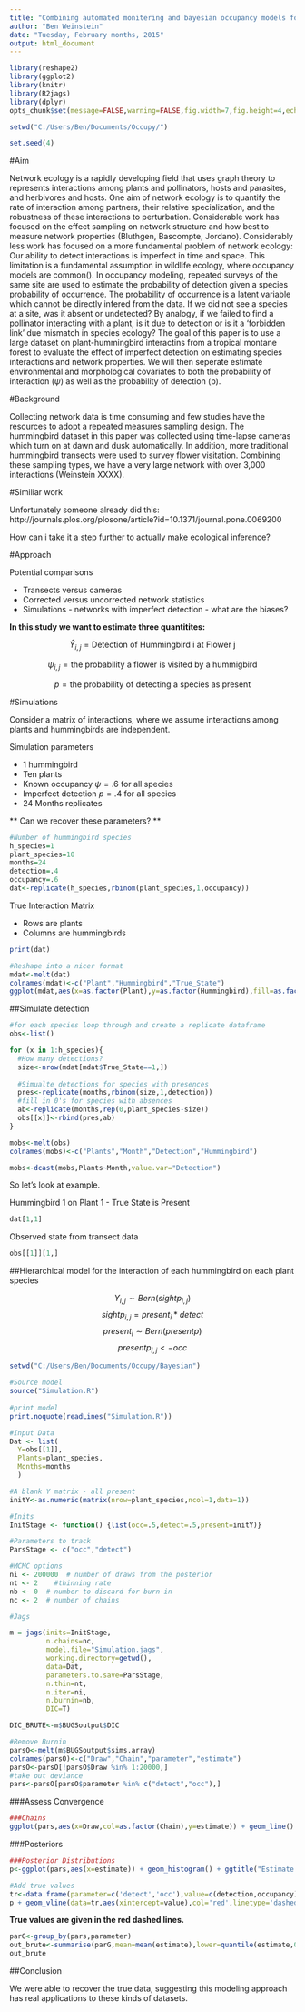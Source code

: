 ```yaml
---
title: "Combining automated monitering and bayesian occupancy models for detecting rare plant-animal interactions"
author: "Ben Weinstein"
date: "Tuesday, February months, 2015"
output: html_document
---
```


```r
library(reshape2)
library(ggplot2)
library(knitr)
library(R2jags)
library(dplyr)
opts_chunk$set(message=FALSE,warning=FALSE,fig.width=7,fig.height=4,echo=TRUE,cache=TRUE,cache.path = 'jp_cache/', fig.path='figure/',fig.align='center')

setwd("C:/Users/Ben/Documents/Occupy/")

set.seed(4)
```

#Aim

Network ecology is a rapidly developing field that uses graph theory to represents interactions among plants and pollinators, hosts and parasites, and herbivores and hosts. One aim of network ecology is to quantify the rate of interaction among partners, their relative specialization, and the robustness of these interactions to perturbation. Considerable work has focused on the effect sampling on network structure and how best to measure network properties (Bluthgen, Bascompte, Jordano). Considerably less work has focused on a more fundamental problem of network ecology: Our ability to detect interactions is imperfect in time and space. This limitation is a fundamental assumption in wildlife ecology, where occupancy models are common(). In occupancy modeling, repeated surveys of the same site are used to estimate the probability of detection given a species probability of occurrence. The probability of occurrence is a latent variable which cannot be directly infered from the data. If we did not see a species at a site, was it absent or undetected? By analogy, if we failed to find a pollinator interacting with a plant, is it due to detection or is it a 'forbidden link' due mismatch in species ecology? The goal of this paper is to use a large dataset on plant-hummingbird interactins from a tropical montane forest to evaluate the effect of imperfect detection on estimating species interactions and network properties. We will then seperate estimate environmental and morphological covariates to both the probability of interaction ($\psi$) as well as the probability of detection (p).

#Background

  Collecting network data is time consuming and few studies have the resources to adopt a repeated measures sampling design. The hummingbird dataset in this paper was collected using time-lapse cameras which turn on at dawn and dusk automatically. In addition, more traditional hummingbird transects were used to survey flower visitation. Combining these sampling types, we have a very large network with over 3,000 interactions (Weinstein XXXX).

#Similiar work

Unfortunately someone already did this:
http://journals.plos.org/plosone/article?id=10.1371/journal.pone.0069200

How can i take it a step further to actually make ecological inference?

#Approach

Potential comparisons

* Transects versus cameras
* Corrected versus uncorrected network statistics
* Simulations - networks with imperfect detection - what are the biases?


**In this study we want to estimate three quantitites:**

$$\hat{Y}_{i,j} = \text{Detection  of  Hummingbird i  at  Flower j}$$

$$ \psi_{i,j} = \text{the probability a flower is visited by a hummigbird}  $$

$$ p = \text{the probability of detecting a species as present} $$

#Simulations

Consider a matrix of interactions, where we assume interactions among plants and hummingbirds are independent.

Simulation parameters

  * 1 hummingbird
  * Ten plants
  * Known occupancy $\psi = .6$ for all species
  * Imperfect detection $p = .4$ for all species
  * 24 Months replicates

** Can we recover these parameters? **

```r
#Number of hummingbird species
h_species=1
plant_species=10
months=24
detection=.4
occupancy=.6
dat<-replicate(h_species,rbinom(plant_species,1,occupancy))
```

True Interaction Matrix

* Rows are plants
* Columns are hummingbirds

```r
print(dat)
```

```r
#Reshape into a nicer format
mdat<-melt(dat)
colnames(mdat)<-c("Plant","Hummingbird","True_State")
ggplot(mdat,aes(x=as.factor(Plant),y=as.factor(Hummingbird),fill=as.factor(True_State))) + geom_tile() + scale_fill_manual(labels=c(0,1),values=c("White","Black")) + labs(x="Plant",y="Hummingbird",fill="Presence") + ggtitle("True State")
```

##Simulate detection 

```r

#for each species loop through and create a replicate dataframe
obs<-list()

for (x in 1:h_species){
  #How many detections?
  size<-nrow(mdat[mdat$True_State==1,])
  
  #Simualte detections for species with presences
  pres<-replicate(months,rbinom(size,1,detection))
  #fill in 0's for species with absences
  ab<-replicate(months,rep(0,plant_species-size))
  obs[[x]]<-rbind(pres,ab)
}

mobs<-melt(obs)
colnames(mobs)<-c("Plants","Month","Detection","Hummingbird")

mobs<-dcast(mobs,Plants~Month,value.var="Detection")
```

So let's look at example. 

Hummingbird 1 on Plant 1 - True State is Present
```r
dat[1,1]
```

Observed state from transect data
```r
obs[[1]][1,]
```

##Hierarchical model for the interaction of each hummingbird on each plant species

$$ Y_{i,j} \sim Bern(sightp_{i,j})$$
$$sightp_{i,j} = present_i * detect$$
$$present_i \sim Bern(presentp) $$
$$presentp_{i,j}<-occ $$

```r
setwd("C:/Users/Ben/Documents/Occupy/Bayesian")

#Source model
source("Simulation.R")
 
#print model
print.noquote(readLines("Simulation.R"))

#Input Data
Dat <- list(
  Y=obs[[1]],
  Plants=plant_species,
  Months=months
  )

#A blank Y matrix - all present
initY<-as.numeric(matrix(nrow=plant_species,ncol=1,data=1))

#Inits
InitStage <- function() {list(occ=.5,detect=.5,present=initY)}

#Parameters to track
ParsStage <- c("occ","detect")

#MCMC options
ni <- 200000  # number of draws from the posterior
nt <- 2    #thinning rate
nb <- 0  # number to discard for burn-in
nc <- 2  # number of chains

#Jags

m = jags(inits=InitStage,
         n.chains=nc,
         model.file="Simulation.jags",
         working.directory=getwd(),
         data=Dat,
         parameters.to.save=ParsStage,
         n.thin=nt,
         n.iter=ni,
         n.burnin=nb,
         DIC=T)
```


```r
DIC_BRUTE<-m$BUGSoutput$DIC

#Remove Burnin
parsO<-melt(m$BUGSoutput$sims.array)
colnames(parsO)<-c("Draw","Chain","parameter","estimate")
parsO<-parsO[!parsO$Draw %in% 1:20000,]
#take out deviance
pars<-parsO[parsO$parameter %in% c("detect","occ"),]
```


###Assess Convergence
```r
###Chains
ggplot(pars,aes(x=Draw,col=as.factor(Chain),y=estimate)) + geom_line() + facet_wrap(~parameter,scale="free") + theme_bw() + labs(col="Chain") 


```

###Posteriors
```r
###Posterior Distributions
p<-ggplot(pars,aes(x=estimate)) + geom_histogram() + ggtitle("Estimate of parameters") + facet_wrap(~parameter,scale="free") + theme_bw() 

#Add true values
tr<-data.frame(parameter=c('detect','occ'),value=c(detection,occupancy))
p + geom_vline(data=tr,aes(xintercept=value),col='red',linetype='dashed')
```

**True values are given in the red dashed lines.**

```r
parG<-group_by(pars,parameter)
out_brute<-summarise(parG,mean=mean(estimate),lower=quantile(estimate,0.025),upper=quantile(estimate,0.975),sd=sd(estimate))
out_brute
```

##Conclusion

We were able to recover the true data, suggesting this modeling approach has real applications to these kinds of datasets.

